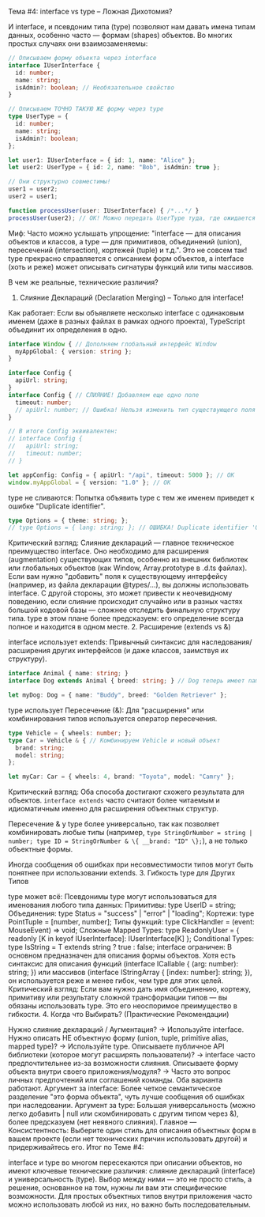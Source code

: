 Тема #4: interface vs type – Ложная Дихотомия?

И interface, и псевдоним типа (type) позволяют нам давать имена типам данных, особенно часто — формам (shapes) объектов. Во многих простых случаях они взаимозаменяемы:

```typescript
// Описываем форму объекта через interface
interface IUserInterface {
  id: number;
  name: string;
  isAdmin?: boolean; // Необязательное свойство
}

// Описываем ТОЧНО ТАКУЮ ЖЕ форму через type
type UserType = {
  id: number;
  name: string;
  isAdmin?: boolean;
};

let user1: IUserInterface = { id: 1, name: "Alice" };
let user2: UserType = { id: 2, name: "Bob", isAdmin: true };

// Они структурно совместимы!
user1 = user2;
user2 = user1;

function processUser(user: IUserInterface) { /*...*/ }
processUser(user2); // OK! Можно передать UserType туда, где ожидается IUserInterface
```
Миф: Часто можно услышать упрощение: "interface — для описания объектов и классов, а type — для примитивов, объединений (union), пересечений (intersection), кортежей (tuple) и т.д.". Это не совсем так! type прекрасно справляется с описанием форм объектов, а interface (хоть и реже) может описывать сигнатуры функций или типы массивов.

В чем же реальные, технические различия?

1. Слияние Деклараций (Declaration Merging) – Только для interface!

Как работает: Если вы объявляете несколько interface с одинаковым именем (даже в разных файлах в рамках одного проекта), TypeScript объединит их определения в одно.
```typescript
interface Window { // Дополняем глобальный интерфейс Window
  myAppGlobal: { version: string };
}

interface Config {
  apiUrl: string;
}
interface Config { // СЛИЯНИЕ! Добавляем еще одно поле
  timeout: number;
  // apiUrl: number; // Ошибка! Нельзя изменить тип существующего поля при слиянии
}

// В итоге Config эквивалентен:
// interface Config {
//   apiUrl: string;
//   timeout: number;
// }

let appConfig: Config = { apiUrl: "/api", timeout: 5000 }; // OK
window.myAppGlobal = { version: "1.0" }; // OK
```
type не сливаются: Попытка объявить type с тем же именем приведет к ошибке "Duplicate identifier".
```typescript
type Options = { theme: string; };
// type Options = { lang: string; }; // ОШИБКА! Duplicate identifier 'Options'.
```
Критический взгляд: Слияние деклараций — главное техническое преимущество interface. Оно необходимо для расширения (augmentation) существующих типов, особенно из внешних библиотек или глобальных объектов (как Window, Array.prototype в .d.ts файлах). Если вам нужно "добавить" поля к существующему интерфейсу (например, из файла декларации @types/...), вы должны использовать interface. С другой стороны, это может привести к неочевидному поведению, если слияние происходит случайно или в разных частях большой кодовой базы — сложнее отследить финальную структуру типа. type в этом плане более предсказуем: его определение всегда полное и находится в одном месте.
2. Расширение (extends vs &)

interface использует extends: Привычный синтаксис для наследования/расширения других интерфейсов (и даже классов, заимствуя их структуру).
```typescript
interface Animal { name: string; }
interface Dog extends Animal { breed: string; } // Dog теперь имеет name и breed

let myDog: Dog = { name: "Buddy", breed: "Golden Retriever" };
```
type использует Пересечение (&): Для "расширения" или комбинирования типов используется оператор пересечения.
```typescript
type Vehicle = { wheels: number; };
type Car = Vehicle & { // Комбинируем Vehicle и новый объект
  brand: string;
  model: string;
};

let myCar: Car = { wheels: 4, brand: "Toyota", model: "Camry" };
```
Критический взгляд: Оба способа достигают схожего результата для объектов. `interface extends` часто считают более читаемым и идиоматичным именно для расширения объектных структур.

Пересечение & у type более универсально, так как позволяет комбинировать любые типы (например, `type StringOrNumber = string | number; type ID = StringOrNumber & \{ __brand: "ID" \};`), а не только объектные формы.

Иногда сообщения об ошибках при несовместимости типов могут быть понятнее при использовании extends.
3. Гибкость type для Других Типов

type может всё: Псевдонимы type могут использоваться для именования любого типа данных:
Примитивы: type UserID = string;
Объединения: type Status = "success" | "error" | "loading";
Кортежи: type PointTuple = [number, number];
Типы функций: type ClickHandler = (event: MouseEvent) => void;
Сложные Mapped Types: type ReadonlyUser = { readonly [K in keyof IUserInterface]: IUserInterface[K] };
Conditional Types: type IsString<T> = T extends string ? true : false;
interface ограничен: В основном предназначен для описания формы объектов. Хотя есть синтаксис для описания функций (interface ICallable { (arg: number): string; }) или массивов (interface IStringArray { [index: number]: string; }), он используется реже и менее гибок, чем type для этих целей.
Критический взгляд: Если вам нужно дать имя объединению, кортежу, примитиву или результату сложной трансформации типов — вы обязаны использовать type. Это его неоспоримое преимущество в гибкости.
4. Когда что Выбирать? (Практические Рекомендации)

Нужно слияние деклараций / Аугментация? -> Используйте interface.
Нужно описать НЕ объектную форму (union, tuple, primitive alias, mapped type)? -> Используйте type.
Описываете публичное API библиотеки (которое могут расширять пользователи)? -> interface часто предпочтительнее из-за возможности слияния.
Описываете форму объекта внутри своего приложения/модуля? -> Часто это вопрос личных предпочтений или соглашений команды. Оба варианта работают.
Аргумент за interface: Более четкое семантическое разделение "это форма объекта", чуть лучше сообщения об ошибках при наследовании.
Аргумент за type: Большая универсальность (можно легко добавить | null или скомбинировать с другим типом через &), более предсказуем (нет неявного слияния).
Главное — Консистентность: Выберите один стиль для описания объектных форм в вашем проекте (если нет технических причин использовать другой) и придерживайтесь его.
Итог по Теме #4:

interface и type во многом пересекаются при описании объектов, но имеют ключевые технические различия: слияние деклараций (interface) и универсальность (type). Выбор между ними — это не просто стиль, а решение, основанное на том, нужны ли вам эти специфические возможности. Для простых объектных типов внутри приложения часто можно использовать любой из них, но важно быть последовательным.
